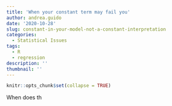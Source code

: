 ```yaml
---
title: 'When your constant term may fail you'
author: andrea.guido
date: '2020-10-28'
slug: constant-in-your-model-not-a-constant-interpretation
categories:
  - Statistical Issues
tags:
  - R
  - regression
description: ''
thumbnail: ''
---
```


```r
knitr::opts_chunk$set(collapse = TRUE)
```

When does th